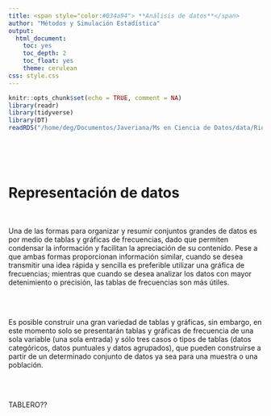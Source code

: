 ```yaml
---
title: <span style="color:#034a94"> **Análisis de datos**</span>
author: "Métodos y Simulación Estadística"
output:
  html_document:
    toc: yes
    toc_depth: 2
    toc_float: yes
    theme: cerulean
css: style.css
---
```


```r
knitr::opts_chunk$set(echo = TRUE, comment = NA)
library(readr)
library(tidyverse)
library(DT)
readRDS("/home/deg/Documentos/Javeriana/Ms en Ciencia de Datos/data/RioCali.RSD")

```

</br></br></br>

# **Representación de datos**

</br>

Una de las formas para organizar y resumir conjuntos grandes de datos es por medio de tablas y gráficas de frecuencias, dado que permiten condensar la información y facilitan la apreciación de su contenido. Pese a que ambas formas proporcionan información similar, cuando se desea transmitir una idea rápida y sencilla es preferible utilizar una gráfica de frecuencias; mientras que cuando se desea analizar los datos con mayor detenimiento o precisión, las tablas de frecuencias son más útiles.

</br></br>

Es posible construir una gran variedad de tablas y gráficas, sin embargo, en este momento solo se presentarán tablas y gráficas de frecuencia de una sola variable (una sola entrada) y sólo tres casos o tipos de tablas (datos categóricos, datos puntuales y datos agrupados), que pueden construirse a partir de un determinado conjunto de datos ya sea para una muestra o una población.



</br></br>

TABLERO??


